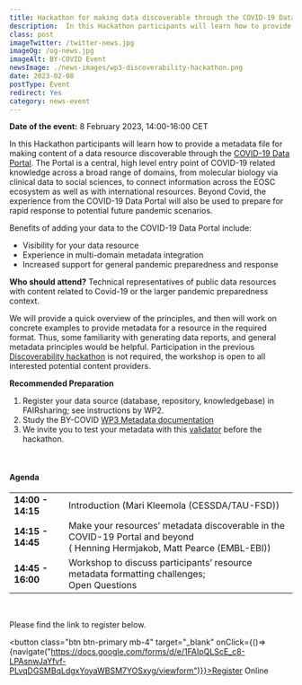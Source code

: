 ```yaml
---
title: Hackathon for making data discoverable through the COVID-19 Data Portal
description:  In this Hackathon participants will learn how to provide a metadata file for making content of a data resource discoverable through the COVID-19 Data Portal.
class: post
imageTwitter: /twitter-news.jpg
imageOg: /og-news.jpg
imageAlt: BY-COVID Event
newsImage: ./news-images/wp3-discoverability-hackathon.png
date: 2023-02-08
postType: Event
redirect: Yes
category: news-event
---
```



**Date of the event:** 8 February 2023, 14:00-16:00 CET
 
In this Hackathon participants will learn how to provide a metadata file for making content of a data resource discoverable through the [COVID-19 Data Portal](https://www.covid19dataportal.org/). The Portal is a central, high level entry point of COVID-19 related knowledge across a broad range of domains, from molecular biology via clinical data to social sciences, to connect information across the EOSC ecosystem as well as with international resources. Beyond Covid, the experience from the COVID-19 Data Portal will also be used to prepare for rapid response to potential future pandemic scenarios.

Benefits of adding your data to the COVID-19 Data Portal include:
* Visibility for your data resource
* Experience in multi-domain metadata integration
* Increased support for general pandemic preparedness and response 

**Who should attend?**
Technical representatives of public data resources with content related to Covid-19 or the larger pandemic preparedness context. 

We will provide a quick overview of the principles, and then will work on concrete examples to provide metadata for a resource in the required format. Thus, some familiarity with generating data reports, and general metadata principles would be helpful. Participation in the previous [Discoverability hackathon](https://drive.google.com/drive/folders/1YfCyIhqhJWpVC-kx_mKKz1CtSiDAkEOB?usp=share_link) is not required, the workshop is open to all interested potential content providers. 


**Recommended Preparation**
1. Register your data source (database, repository, knowledgebase) in FAIRsharing; see instructions by WP2. 
2. Study the BY-COVID [WP3 Metadata documentation](https://docs.google.com/spreadsheets/d/1YXGhGHm5ErqmLEOtjOAHehLKPRYSOfBcGWFeoAsx58Y/edit#gid=0)
3. We invite you to test your metadata with this [validator](https://www.omicsdi.org/validate) before the hackathon.

<br />
<h4>Agenda</h4>

<Table striped bordered table-responsive>
  <tbody>
    <tr>
      <td class="py-3"><strong>14:00 - 14:15</strong></td>
      <td class="py-3">Introduction (Mari Kleemola (CESSDA/TAU-FSD))</td>
    </tr>
    <tr>
      <td class="py-3"><strong>14:15 - 14:45</strong></td>
      <td class="py-3">Make your resources’ metadata discoverable in the COVID-19 Portal and beyond 
		 <br />( Henning Hermjakob, Matt Pearce (EMBL-EBI))</td>
    </tr>
    <tr>
      <td class="py-3"><strong>14:45 - 16:00</strong></td>
      <td class="py-3">Workshop to discuss participants’ resource metadata formatting challenges; 
		<br />Open Questions</td>
    </tr>
  </tbody>
</Table>  


<br />

Please find the link to register below.


<button class="btn btn-primary mb-4" target="_blank" onClick={()=>{navigate("https://docs.google.com/forms/d/e/1FAIpQLScE_c8-LPAsnwJaYfvf-PLvqDGSMBqLdgxYoyaWBSM7YOSxyg/viewform")}}>Register Online</button>
<br />



